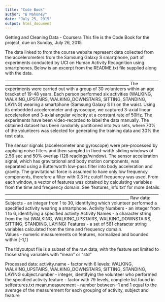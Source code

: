```yaml
---
title: "Code Book"
author: "B Mahoney"
date: "July 25, 2015"
output: html_document
---
```


Getting and Cleaning Data - Coursera
This file is the Code Book for the project, due on Sunday, July 26, 2015

The data linked to from the course website represent data collected from the accelerometers from the Samsung Galaxy S smartphone, part of 
experiments conducted by UCI on Human Activity Recognition using smartphones.  Below is an excerpt from the README.txt file supplied along
with the data.
_____________________________________________________________________________________________________________________________________________
The experiments were carried out with a group of 30 volunteers within an age bracket of 19-48 years. Each person performed six activities (WALKING, WALKING_UPSTAIRS, WALKING_DOWNSTAIRS, SITTING, STANDING, LAYING) wearing a smartphone (Samsung Galaxy S II) on the waist. Using its embedded accelerometer and gyroscope, we captured 3-axial linear acceleration and 3-axial angular velocity at a constant rate of 50Hz. The experiments have been video-recorded to label the data manually. The obtained dataset has been randomly partitioned into two sets, where 70% of the volunteers was selected for generating the training data and 30% the test data. 

The sensor signals (accelerometer and gyroscope) were pre-processed by applying noise filters and then sampled in fixed-width sliding windows of 2.56 sec and 50% overlap (128 readings/window). The sensor acceleration signal, which has gravitational and body motion components, was separated using a Butterworth low-pass filter into body acceleration and gravity. The gravitational force is assumed to have only low frequency components, therefore a filter with 0.3 Hz cutoff frequency was used. From each window, a vector of features was obtained by calculating variables from the time and frequency domain. See 'features_info.txt' for more details. 
_____________________________________________________________________________________________________________________________________________
Raw data:
Subjects - an integer from 1 to 30, identifying which volunteer performed a specified activity wearing a smartphone.
Activity Numbers - an integer from 1 to 6, identifying a specified activity
Activity Names - a character string from the list (WALKING, WALKING_UPSTAIRS, WALKING_DOWNSTAIRS, SITTING, STANDING, LAYING)
Features - a set of 561 character string variables calculated from the time and frequency domain.  
Values - numeric measurements on features, normalized and bounded within [-1,1]

The tidyoutput file is a subset of the raw data, with the feature set limited to those string variables with "mean" or "std"

Processed data:
activity.name - factor with 6 levels: WALKING, WALKING_UPSTAIRS, WALKING_DOWNSTAIRS, SITTING, STANDING, LAYING
subject.number - integer, identifying the volunteer who performed the specified activity
feature - factor with 79 levels, complete list found in selfeatures.txt
mean.measurement - number between -1 and 1 equal to the average of the measurement for each grouping of activity, subject and feature
